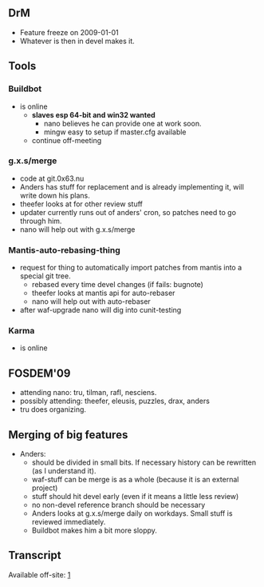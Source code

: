 == DrM ==
* Feature freeze on 2009-01-01
* Whatever is then in devel makes it.

== Tools ==

=== Buildbot ===
* is online
** '''slaves esp 64-bit and win32 wanted'''
*** nano believes he can provide one at work soon.
*** mingw easy to setup if master.cfg available
** continue off-meeting

=== g.x.s/merge ===
* code at git.0x63.nu
* Anders has stuff for replacement and is already implementing it, will write down his plans.
* theefer looks at for other review stuff
* updater currently runs out of anders' cron, so patches need to go through him.
* nano will help out with g.x.s/merge

=== Mantis-auto-rebasing-thing ===
* request for thing to automatically import patches from mantis into a special git tree.
** rebased every time devel changes (if fails: bugnote)
** theefer looks at mantis api for auto-rebaser
** nano will help out with auto-rebaser
* after waf-upgrade nano will dig into cunit-testing

=== Karma ===
* is online

== FOSDEM'09 ==
* attending nano: tru, tilman, rafl, nesciens.
* possibly attending: theefer, eleusis, puzzles, drax, anders
* tru does organizing.

== Merging of big features ==
* Anders:
** should be divided in small bits. If necessary history can be rewritten (as I understand it).
** waf-stuff can be merge is as a whole (because it is an external project)
** stuff should hit devel early (even if it means a little less review)
** no non-devel reference branch should be necessary
** Anders looks at g.x.s/merge daily on workdays. Small stuff is reviewed immediately.
** Buildbot makes him a bit more sloppy.

== Transcript ==
Available off-site: [http://sirius.cine7.net/tmp/xmms2-meeting-2008-12-07]